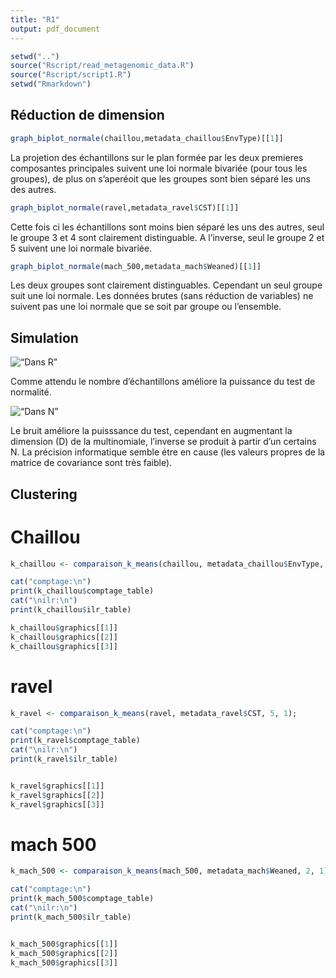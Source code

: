 ```yaml
---
title: "R1"
output: pdf_document
---
```


```r
setwd("..")
source("Rscript/read_metagenomic_data.R")
source("Rscript/script1.R")
setwd("Rmarkdown")
```

## Réduction de dimension


```r
graph_biplot_normale(chaillou,metadata_chaillou$EnvType)[[1]]
```
La projetion des échantillons sur le plan formée par les deux premieres composantes principales suivent une loi normale bivariée (pour tous les groupes), de plus on s'aperéoit que les groupes sont bien séparé les uns des autres.

```r
graph_biplot_normale(ravel,metadata_ravel$CST)[[1]]
```

Cette fois ci les échantillons sont moins bien séparé les uns des autres, seul le groupe 3 et 4 sont clairement distinguable. A l'inverse, seul le groupe 2 et 5 suivent une loi normale bivariée.

```r
graph_biplot_normale(mach_500,metadata_mach$Weaned)[[1]]
```
Les deux groupes sont clairement distinguables. Cependant un seul groupe suit une loi normale.\newline
Les données brutes (sans réduction de variables) ne suivent pas une loi normale que se soit par groupe ou l'ensemble.

## Simulation

!["Dans R"](simu1.jpeg)\newline

Comme attendu le nombre d'échantillons améliore la puissance du test de normalité.

!["Dans N"](simu2.jpeg)\newline

Le bruit améliore la puisssance du test, cependant en augmentant la dimension (D) de la multinomiale, l'inverse se produit à partir d'un certains N. La précision informatique semble étre en cause (les valeurs propres de la matrice de covariance sont très faible).


\newpage

## Clustering

# Chaillou

```r
k_chaillou <- comparaison_k_means(chaillou, metadata_chaillou$EnvType, 8, 1);

cat("comptage:\n")
print(k_chaillou$comptage_table)
cat("\nilr:\n")
print(k_chaillou$ilr_table)

k_chaillou$graphics[[1]]
k_chaillou$graphics[[2]]
k_chaillou$graphics[[3]]
```

\newpage

# ravel

```r
k_ravel <- comparaison_k_means(ravel, metadata_ravel$CST, 5, 1);

cat("comptage:\n")
print(k_ravel$comptage_table)
cat("\nilr:\n")
print(k_ravel$ilr_table)


k_ravel$graphics[[1]]
k_ravel$graphics[[2]]
k_ravel$graphics[[3]]
```

\newpage

# mach 500

```r
k_mach_500 <- comparaison_k_means(mach_500, metadata_mach$Weaned, 2, 1);

cat("comptage:\n")
print(k_mach_500$comptage_table)
cat("\nilr:\n")
print(k_mach_500$ilr_table)


k_mach_500$graphics[[1]]
k_mach_500$graphics[[2]]
k_mach_500$graphics[[3]]
```